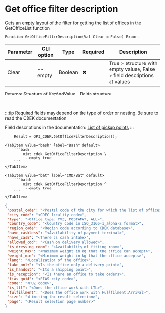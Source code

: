 ﻿---
sidebar_position: 7
---


# Get office filter description
 Gets an empty layout of the filter for getting the list of offices in the GetOfficeList function



`Function GetOfficeFilterDescription(Val Clear = False) Export`

  | Parameter | CLI option | Type | Required | Description |
  |-|-|-|-|-|
  | Clear | --empty | Boolean | &#x2716; | True > structure with empty valuse, False > field descriptions at values |

  
  Returns:  Structure of KeyAndValue - Fields structure

<br/>

:::tip
Required fields may depend on the type of order or nesting. Be sure to read the CDEK documentation

Field descriptions in the documentation: [List of pickup points](https://api-docs.cdek.ru/36990336.html)
:::
<br/>



```bsl title="1C:Enterprise/OneScript code example"
    Result = OPI_CDEK.GetOfficeFilterDescription();
```
 

 <Tabs>
  
    <TabItem value="bash" label="Bash" default>
        ```bash
            oint cdek GetOfficeFilterDescription \
             --empty true
        ```
    </TabItem>
  
    <TabItem value="bat" label="CMD/Bat" default>
        ```batch
            oint cdek GetOfficeFilterDescription ^
             --empty true
        ```
    </TabItem>
</Tabs>


```json title="Result"
{
 "postal_code": "<Postal code of the city for which the list of offices is required>",
 "city_code": "<CDEC locality code>",
 "type": "<Office type: PVZ, POSTAMAT, ALL>",
 "country_code": "<Country code in ISO_3166-1_alpha-2 format>",
 "region_code": "<Region code according to CDEK database>",
 "have_cashless": "<Availability of payment terminal>",
 "have_cash": "<There is cash intake>",
 "allowed_cod": "<Cash on delivery allowed>",
 "is_dressing_room": "<Availability of fitting room>",
 "weight_max": "<Maximum weight in kg that the office can accept>",
 "weight_min": "<Minimum weight in kg that the office accepts>",
 "lang": "<Localization of the office>",
 "take_only": "<Is the office only a delivery point>",
 "is_handout": "<Its a shipping point>",
 "is_reception": "<Is there an office to take orders>",
 "fias_guid": "<FIAS city code>",
 "code": "<POZ code>",
 "is_ltl": "<Does the office work with LTL>",
 "fulfillment": "<Does the office work with Fullfilment.Arrival>",
 "size": "<Limiting the result selection>",
 "page": "<Result selection page number>"
}
```
